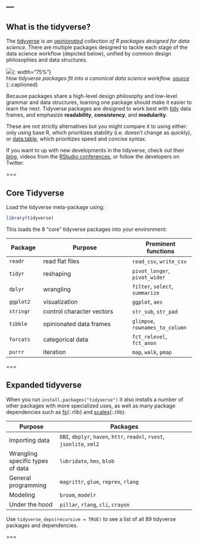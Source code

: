 ---
---

## What is the tidyverse? 

The [tidyverse](https://www.tidyverse.org/) is *an [opinionated](https://design.tidyverse.org/unifying-principles.html) collection of R packages designed for data science*. There are multiple packages designed to tackle each stage of the data science workflow (depicted below), unified by common design philosophies and data structures. 

![]({% include asset.html path="images/tidy-packages.png" %}){: width="75%"}  
*How tidyverse packages fit into a canonical data science workflow.  [source](https://rviews.rstudio.com/2017/06/08/what-is-the-tidyverse/)*
{:.captioned}

Because packages share a high-level design philosophy and low-level grammar and data structures, learning one package should make it easier to learn the next. Tidyverse packages are designed to work best with [tidy](https://r4ds.had.co.nz/tidy-data.html) data frames, and emphasize **readability**, **consistency**, and **modularity**.

These are not strictly alternatives but you might compare it to using either: only using base R, which prioritizes stability (i.e. doesn't change as quickly), or [data.table](https://rdatatable.gitlab.io/data.table/), which prioritizes speed and concise syntax. 

If you want to up with new developments in the tidyverse, check out their [blog](https://www.tidyverse.org/blog/), videos from the [RStudio conferences](https://rstudio.com/resources/rstudioconf-2020/), or follow the developers on Twitter. 

===

## Core Tidyverse

Load the tidyverse meta-package using:

```r
library(tidyverse)
```

This loads the 8 "core" tidyverse packages into your environment:

| Package    | Purpose                       |  Prominent functions | 
|------------+-------------------------------+----------------------|
| `readr`    |  read flat files              | `read_csv`, `write_csv` |
| `tidyr`    |  reshaping                    | `pivot_longer`, `pivot_wider` |
| `dplyr`    |  wrangling                    | `filter`, `select`, `summarize` |
| `ggplot2`  |  visualization                | `ggplot`, `aes` |
| `stringr`  |  control character vectors    | `str_sub`, `str_pad` |
| `tibble`   |  opinionated data frames      | `glimpse`, `rownames_to_column`|
| `forcats`  |  categorical data             | `fct_relevel`, `fct_anon` |
| `purrr`    |  iteration                    | `map`, `walk`, `pmap` |

===

## Expanded tidyverse

When you run `install.packages("tidyverse")` it also installs a number of other packages with more specialized uses, as well as many package dependencies such as [fs](){:.rlib} and [scales](){:.rlib}.  

| Purpose    | Packages                       |
|------------+-------------------------------|
| Importing data | `DBI`, `dbplyr`, `haven`, `httr`, `readxl`, `rvest`, `jsonlite`, `xml2` |
| Wrangling specific types of data | `lubridate`, `hms`, `blob` | 
| General programming | `magrittr`, `glue`, `reprex`, `rlang` |
| Modeling | `broom`, `modelr` |
| Under the hood | `pillar`, `rlang`, `cli`, `crayon` |

Use `tidyverse_deps(recursive = TRUE)` to see a list of all 89 tidyverse packages and dependencies. 

===

